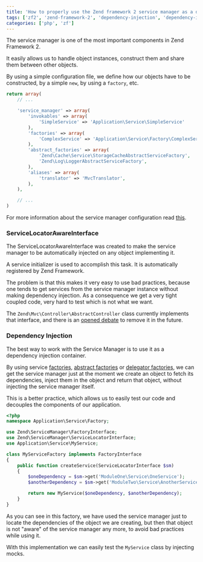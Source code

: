 ```yaml
---
title: 'How to properly use the Zend framework 2 service manager as a dependency injection container'
tags: ['zf2', 'zend-framework-2', 'dependency-injection', 'dependency-injection-container', 'di', 'dic', 'service-manager']
categories: ['php', 'zf']
---
```


The service manager is one of the most important components in Zend Framework 2.

It easily allows us to handle object instances, construct them and share them between other objects.

By using a simple configuration file, we define how our objects have to be constructed,  by a simple `new`, by using a `factory`, etc.

```php
return array(
    // ...

    'service_manager' => array(
        'invokables' => array(
            'SimpleService' => 'Application\Service\SimpleService'
        ),
        'factories' => array(
            'ComplexService' => 'Application\Service\Factory\ComplexService'
        ),
        'abstract_factories' => array(
            'Zend\Cache\Service\StorageCacheAbstractServiceFactory',
            'Zend\Log\LoggerAbstractServiceFactory',
        ),
        'aliases' => array(
            'translator' => 'MvcTranslator',
        ),
    ),

    // ...
)
```

<span className="text-muted">For more information about the service manager configuration read [this](https://framework.zend.com/manual/2.3/en/modules/zend.service-manager.quick-start.html).</span>

### ServiceLocatorAwareInterface

The ServiceLocatorAwareInterface was created to make the service manager to be automatically injected on any object implementing it.

A service initializer is used to accomplish this task. It is automatically registered by Zend Framework.

The problem is that this makes it very easy to use bad practices, because one tends to get services from the service manager instance without making dependency injection. As a consequence we get a very tight coupled code, very hard to test which is not what we want.

The `Zend\Mvc\Controller\AbstractController` class currently implements that interface, and there is an [opened debate](https://github.com/zendframework/zf2/issues/5168) to remove it in the future.

### Dependency Injection

The best way to work with the Service Manager is to use it as a dependency injection container.

By using service [factories](https://github.com/zendframework/zf2/blob/master/library/Zend/ServiceManager/FactoryInterface.php), [abstract factories](https://github.com/zendframework/zf2/blob/master/library/Zend/ServiceManager/AbstractFactoryInterface.php) or [delegator factories](https://github.com/zendframework/zf2/blob/master/library/Zend/ServiceManager/DelegatorFactoryInterface.php), we can get the service manager just at the moment we create an object to fetch its dependencies, inject them in the object and return that object, without injecting the service manager itself.

This is a better practice, which allows us to easily test our code and decouples the components of our application.

```php
<?php
namespace Application\Service\Factory;

use Zend\ServiceManager\FactoryInterface;
use Zend\ServiceManager\ServiceLocatorInterface;
use Application\Service\MyService;

class MyServiceFactory implements FactoryInterface
{
    public function createService(ServiceLocatorInterface $sm)
    {
        $oneDependency = $sm->get('ModuleOne\Service\OneService');
        $anotherDependency = $sm->get('ModuleTwo\Service\AnotherService');

        return new MyService($oneDependency, $anotherDependency);
    }
}
```

As you can see in this factory, we have used the service manager just to locate the dependencies of the object we are creating, but then that object is not "aware" of the service manager any more, to avoid bad practices while using it.

With this implementation we can easily test the `MyService` class by injecting mocks.

